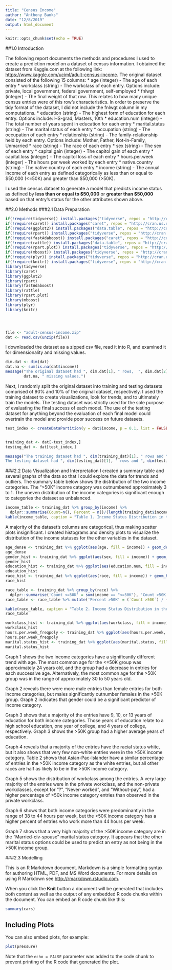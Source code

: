 ```yaml
---
title: "Census Income"
author: "Anthony Banks"
date: "12/8/2019"
output: html_document
---
```


```r
knitr::opts_chunk$set(echo = TRUE)
```

##1.0 Introduction

The following report documents the methods and procedures I used to create a prediction model on a dataset of census information.  I obtained the dataset from Kaggle.com at the following link: [https://www.kaggle.com/uciml/adult-census-income](https://www.kaggle.com/uciml/adult-census-income).  The original dataset consisted of the following 15 columns:
* age (integer) - The age of each entry
* workclass (string) - The workclass of each entry.  Options include: private, local government, federal government, self-employed
* fnlwgt (integer) - The final weight of that row.  This relates to how many unique census entries were of this row's characteristics.  In order to preserve the tidy format of the dataset, I did not include the fnlwgt column in my computations.
* education (string) - The highest form of education for each entry.  Options include: HS-grad, Masters, 10th
* education.num (integer) - The total number of years spent in education for each entry
* marital.status (string) - The marital status of each entry
* occupation (string) - The occupation of each entry
* relationship (string) - The family-relationship held by each entry.  Options include: Mother, Father, Not-in-Family, Unmarried
* race (string) - The race of each entry
* sex (string) - The sex of each entry
* capital.gain (integer) - The capitol gain of each entry
* capital.loss (integer) - The capitol loss of each entry
* hours.per.week (integer) - The hours per week worked by each entry
* native.country (string) - The native country of each entry
* income (string) - The annual income of each entry as defined categorically as less than or equal to $50,000 (<=50K) and greater than $50,000 (>50K).

I used the census dataset to generate a model that predicts income status as defined by **less than or equal to $50,000** or **greater than $50,000** based on that entry's status for the other attributes shown above.  

##2.0 Methods
###2.1 Data Preparation
```r
if(!require(tidyverse)) install.packages("tidyverse", repos = "http://cran.us.r-project.org")
if(!require(caret)) install.packages("caret", repos = "http://cran.us.r-project.org")
if(!require(ggplot2)) install.packages("data.table", repos = "http://cran.us.r-project.org")
if(!require(rpart)) install.packages("tidyverse", repos = "http://cran.us.r-project.org")
if(!require(fastAdaboost)) install.packages("caret", repos = "http://cran.us.r-project.org")
if(!require(rattle)) install.packages("data.table", repos = "http://cran.us.r-project.org")
if(!require(rpart.plot)) install.packages("tidyverse", repos = "http://cran.us.r-project.org")
if(!require(mboost)) install.packages("tidyverse", repos = "http://cran.us.r-project.org")
if(!require(plyr)) install.packages("tidyverse", repos = "http://cran.us.r-project.org")		
if(!require(knitr)) install.packages("tidyverse", repos = "http://cran.us.r-project.org")	
library(tidyverse)
library(caret)
library(ggplot2)
library(rpart)
library(fastAdaboost)
library(rattle)
library(rpart.plot)
library(mboost)
library(plyr)
library(knitr)




file <- "adult-census-income.zip"
dat <- read.csv(unzip(file))
```

I downloaded the dataset as a zipped csv file, read it into R, and examined it for dimensionality and missing values.

```r
dim.dat <- dim(dat)
dat.na <- sum(is.na(dat$income))
message("The original dataset had ", dim.dat[1], " rows,  ", dim.dat[2], " columns, and ", 
        dat.na, " missing values.")
```

Next, I randomly split the original dataset into training and testing datasets comprised of 90% and 10% of the original dataset, respectively.  I used the training dataset to create visualizations, look for trends, and to ultimately train the models.  The testing dataset was strictly used for the sole purpose of evaluating the final success of each model.  The use of the testing dataset for anything beyond the evaluation of each final model could overtrain the model and provide poor success on future datasets.

```r
test_index <- createDataPartition(y = dat$income, p = 0.1, list = FALSE)


training_dat <- dat[-test_index,]
testing_dat <- dat[test_index,]

```

```r
message("The training dataset had ", dim(training_dat)[1], " rows and ", dim(training_dat)[2], " columns.
The testing dataset had ", dim(testing_dat)[1], " rows and ", dim(testing_dat)[2], " columns.")
```

###2.2 Data Visualization and Interpretation
I created a summary table and several graphs of the data so that I could explore the data for trends and outliers.  The summary table below shows the distribution of the two income categories.  The ">50K" income category was outnumbered approximately 3 to 1.  The uneven distribution of the income categories is significant enough to categories the dataset as unbalanced.  
```r

income_table <- training_dat %>% group_by(income) %>% 
  dplyr::summarise(Count=n(), Percent = n()/(length(training_dat$income))*100)
kable(income_table, caption = "Table 1. Income Status Distribution in the Training Dataset", digits = c(2, 0, 1))

```

A majority of the dataset's columns are categorical, thus making scatter plots insignificant.  I created histograms and density plots to visualize the distribution of the income statuses for the other variables in the dataset. 


```r
age_dense <- training_dat %>% ggplot(aes(age, fill = income)) + geom_density(stat ="count") + ggtitle("Graph 1. Age Distribution")
age_dense
gender_hist <- training_dat %>% ggplot(aes(sex, fill = income)) + geom_bar(position = position_dodge()) + ggtitle("Graph 2. Gender Distribution")
gender_hist
education_hist <- training_dat %>% ggplot(aes(education.num, fill = income)) + geom_histogram(binwidth = 1, position = position_dodge()) + ggtitle("Graph 3. Education Distribution")
education_hist
race_hist <- training_dat %>% ggplot(aes(race, fill = income)) + geom_histogram(stat="count", position = position_dodge()) + theme(axis.text.x = element_text(angle = 90, hjust = 1)) + ggtitle("Graph 4. Race Distribution")
race_hist

race_table <- training_dat %>% group_by(race) %>% 
  dplyr::summarise('Count <=50K' = sum(income == "<=50K"), 'Count >50K' = sum(income == ">50K"))
race_table <- race_table %>% mutate('Percent >50K' = (`Count >50K`) / ((`Count <=50K`) + (`Count >50K`)) *100)

kable(race_table, caption = "Table 2. Income Status Distribution in the Training Dataset by Race")
race_table

workclass_hist <- training_dat %>% ggplot(aes(workclass, fill = income)) + geom_histogram(stat = "count", position = position_dodge()) + theme(axis.text.x = element_text(angle = 90, hjust = 1)) + ggtitle("Graph 5. Workclass Distribution")
workclass_hist
hours.per.week_freqpoly <- training_dat %>% ggplot(aes(hours.per.week, colour = income)) + geom_freqpoly(binwidth = 6) + scale_x_continuous(limits=c(0, 80)) + ggtitle("Graph 6. Hours Worked Per Week Distribution")
hours.per.week_freqpoly
marital.status_hist <- training_dat %>% ggplot(aes(marital.status, fill = income)) + geom_histogram(stat = "count", position = position_dodge()) + theme(axis.text.x = element_text(angle = 90, hjust = 1)) + ggtitle("Graph 7. Marital Status Distribution")
marital.status_hist

```

Graph 1 shows the two income categories have a significantly different trend with age.  The most common age for the <=50K group was approximately 24 years old, and the group had a decrease in entries for each successive age.  Alternatively, the most common age for the >50K group was in the range of approximately 30 to 50 years old.  

Graph 2 reveals there were more male entries than female entries for both income categories, but males significantly outnumber females in the >50K group.  Graph 2 indicates that gender could be a significant predictor of income category.

Graph 3 shows that a majority of the entries have 9, 10, or 13 years of education for both income categories.  Those years of education relate to a high school education, one year of college, and 4 years of college, respectively.  Graph 3 shows the >50K group had a higher average years of education.  

Graph 4 reveals that a majority of the entries have the racial status white, but it also shows that very few non-white entries were in the >50K income category.  Table 2 shows that Asian-Pac-Islander have a similar percentage of entries in the >50K income category as the white entries, but all other races are half as likely to be in the >50K income category.  

Graph 5 shows the distribution of workclass among the entries.  A very large majority of the entries were in the private workclass, and the non-private workclasses, except for "?", "Never-worked", and "Without-pay", had a higher percentage of >50k income category entries than observed in the private workclass.  

Graph 6 shows that both income categories were predominantly in the range of 38 to 44 hours per week, but the >50K income category has a higher percent of entries who work more than 44 hours per week.  

Graph 7 shows that a very high majority of the >50K income category are in the "Married-civ-spouse" marital status category.  It appears that the other marital status options could be used to predict an entry as not being in the >50K income group.  


###2.3 Modelling















This is an R Markdown document. Markdown is a simple formatting syntax for authoring HTML, PDF, and MS Word documents. For more details on using R Markdown see <http://rmarkdown.rstudio.com>.

When you click the **Knit** button a document will be generated that includes both content as well as the output of any embedded R code chunks within the document. You can embed an R code chunk like this:

```r
summary(cars)
```

## Including Plots

You can also embed plots, for example:

```r
plot(pressure)
```

Note that the `echo = FALSE` parameter was added to the code chunk to prevent printing of the R code that generated the plot.
